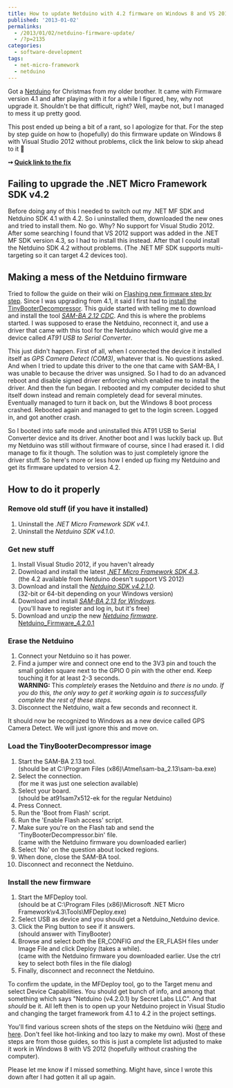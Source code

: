 ---
title: How to update Netduino with 4.2 firmware on Windows 8 and VS 2012
published: '2013-01-02'
permalinks:
  - /2013/01/02/netduino-firmware-update/
  - /?p=2135
categories:
  - software-development
tags:
  - net-micro-framework
  - netduino
---

Got a <a href="http://netduino.com/netduino/">Netduino</a> for Christmas from my older brother. It came with Firmware version 4.1 and after playing with it for a while I figured, hey, why not upgrade it. Shouldn't be that difficult, right? Well, maybe not, but I managed to mess it up pretty good.

This post ended up being a bit of a rant, so I apologize for that. For the step by step guide on how to (hopefully) do this firmware update on Windows 8 with Visual Studio 2012 without problems, click the link below to skip ahead to it 🙂

<strong>
  ➙ <a href="#the-fix">Quick link to the fix</a>
</strong>

## Failing to upgrade the .NET Micro Framework SDK v4.2

Before doing any of this I needed to switch out my .NET MF SDK and Netduino SDK 4.1 with 4.2. So i uninstalled them, downloaded the new ones and tried to install them. No go. Why? No support for Visual Studio 2012. After some searching I found that VS 2012 support was added in the .NET MF SDK version 4.3, so I had to install this instead. After that I could install the Netduino SDK 4.2 without problems. (The .NET MF SDK supports multi-targeting so it can target 4.2 devices too).

## Making a mess of the Netduino firmware

Tried to follow the guide on their wiki on <a href="http://wiki.netduino.com/Flashing-new-firmware-step-by-step.ashx">Flashing new firmware step by step</a>. Since I was upgrading from 4.1, it said I first had to <a href="http://wiki.netduino.com/Installing-the-TinyBooterDecompressor-step-by-step.ashx">install the TinyBooterDecompressor</a>. This guide started with telling me to download and install the tool <em><a href="http://www.atmel.com/tools/ATMELSAM-BAIN-SYSTEMPROGRAMMER.aspx">SAM-BA 2.12 CDC</a></em>. And this is where the problems started. I was supposed to erase the Netduino, reconnect it, and use a driver that came with this tool for the Netduino which would give me a device called <em>AT91 USB to Serial Converter</em>.

This just didn't happen. First of all, when I connected the device it installed itself as <em>GPS Camera Detect (COM3)</em>, whatever that is. No questions asked. And when I tried to update this driver to the one that came with SAM-BA, I was unable to because the driver was unsigned. So I had to do an advanced reboot and disable signed driver enforcing which enabled me to install the driver. And then the fun began. I rebooted and my computer decided to shut itself down instead and remain completely dead for several minutes. Eventually managed to turn it back on, but the Windows 8 boot process crashed. Rebooted again and managed to get to the login screen. Logged in, and got another crash.

So I booted into safe mode and uninstalled this AT91 USB to Serial Converter device and its driver. Another boot and I was luckily back up. But my Netduino was still without firmware of course, since I had erased it. I did manage to fix it though. The solution was to just completely ignore the driver stuff. So here's more or less how I ended up fixing my Netduino and get its firmware updated to version 4.2.

<h2 id="the-fix">How to do it properly</h2>

### Remove old stuff (if you have it installed)

1. Uninstall the <em>.NET Micro Framework SDK v4.1</em>.
1. Uninstall the <em>Netduino SDK v4.1.0</em>.

### Get new stuff

1. Install Visual Studio 2012, if you haven't already
1. Download and install the latest <em><a href="http://netmf.codeplex.com/">.NET Micro Framework SDK 4.3</a></em>.<br/>(the 4.2 available from Netduino doesn't support VS 2012)
1. Download and install the <em><a href="http://netduino.com/downloads/">Netduino SDK v4.2.1.0</a></em>.<br/>(32-bit or 64-bit depending on your Windows version)
1. Download and install <em><a href="http://www.atmel.com/tools/ATMELSAM-BAIN-SYSTEMPROGRAMMER.aspx">SAM-BA 2.13 for Windows</a></em>.<br/>(you'll have to register and log in, but it's free)
1. Download and unzip the new <em><a href="http://wiki.netduino.com/Firmware.ashx">Netduino firmware</a></em>.
   <a href="http://www.geekality.net/wp-content/uploads/2013/01/Netduino_Firmware_4.2.0.1.7z">
     Netduino_Firmware_4.2.0.1
   </a>

### Erase the Netduino

1. Connect your Netduino so it has power.
1. Find a jumper wire and connect one end to the 3V3 pin and touch the small golden square next to the GPIO 0 pin with the other end. Keep touching it for at least 2-3 seconds.<br/><strong>WARNING:</strong> This <em>completely</em> erases the Netduino and <em>there is no undo. If you do this, the only way to get it working again is to successfully complete the rest of these steps.</em>
1. Disconnect the Netduino, wait a few seconds and reconnect it.

It should now be recognized to Windows as a new device called GPS Camera Detect. We will just ignore this and move on.

### Load the TinyBooterDecompressor image

1. Start the SAM-BA 2.13 tool.<br/>(should be at C:\Program Files (x86)\Atmel\sam-ba_2.13\sam-ba.exe)
1. Select the connection.<br/>(for me it was just one selection available)
1. Select your board.<br/>(should be at91sam7x512-ek for the regular Netduino)
1. Press Connect.
1. Run the 'Boot from Flash' script.
1. Run the 'Enable Flash access' script.
1. Make sure you're on the Flash tab and send the 'TinyBooterDecompressor.bin' file.<br/>(came with the Netduino firmware you downloaded earlier)
1. Select 'No' on the question about locked regions.
1. When done, close the SAM-BA tool.
1. Disconnect and reconnect the Netduino.

### Install the new firmware

1. Start the MFDeploy tool.<br/>(should be at C:\Program Files (x86)\Microsoft .NET Micro Framework\v4.3\Tools\MFDeploy.exe)
1. Select USB as device and you should get a Netduino_Netduino device.
1. Click the Ping button to see if it answers.<br/>(should answer with TinyBooter)
1. Browse and select <em>both</em> the ER_CONFIG <em>and</em> the ER_FLASH files under Image File and click Deploy (takes a while).<br/>(came with the Netduino firmware you downloaded earlier. Use the ctrl key to select both files in the file dialog)
1. Finally, disconnect and reconnect the Netduino.

To confirm the update, in the MFDeploy tool, go to the Target menu and select Device Capabilities. You should get bunch of info, and among that something which says "Netduino (v4.2.0.1) by Secret Labs LLC". And that <em>should</em> be it. All left then is to open up your Netduino project in Visual Studio and changing the target framework from 4.1 to 4.2 in the project settings.

You'll find various screen shots of the steps on the Netduino wiki (<a href="http://wiki.netduino.com/Flashing-new-firmware-step-by-step.ashx">here</a> and <a href="http://wiki.netduino.com/Installing-the-TinyBooterDecompressor-step-by-step.ashx">here</a>. Don't feel like hot-linking and too lazy to make my own). Most of these steps are from those guides, so this is just a complete list adjusted to make it work in Windows 8 with VS 2012 (hopefully without crashing the computer).

Please let me know if I missed something. Might have, since I wrote this down after I had gotten it all up again.

